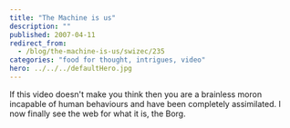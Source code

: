 ```yaml
---
title: "The Machine is us"
description: ""
published: 2007-04-11
redirect_from:
  - /blog/the-machine-is-us/swizec/235
categories: "food for thought, intrigues, video"
hero: ../../../defaultHero.jpg
---
```


If this video doesn't make you think then you are a brainless moron incapable of human behaviours and have been completely assimilated. I now finally see the web for what it is, the Borg.
